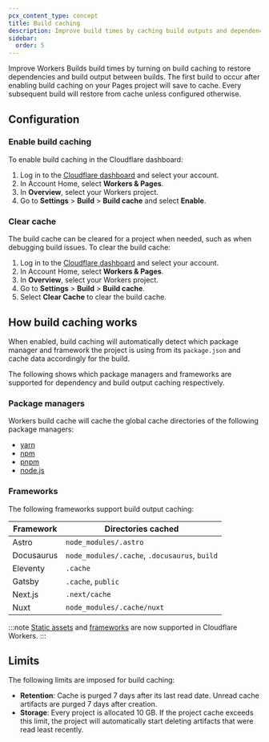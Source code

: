 ```yaml
---
pcx_content_type: concept
title: Build caching
description: Improve build times by caching build outputs and dependencies
sidebar:
  order: 5
---
```


Improve Workers Builds build times by turning on build caching to restore dependencies and build output between builds. The first build to occur after enabling build caching on your Pages project will save to cache. Every subsequent build will restore from cache unless configured otherwise.

## Configuration

### Enable build caching

To enable build caching in the Cloudflare dashboard:

1. Log in to the [Cloudflare dashboard](https://dash.cloudflare.com) and select your account.
2. In Account Home, select **Workers & Pages**.
3. In **Overview**, select your Workers project.
4. Go to **Settings** > **Build** > **Build cache** and select **Enable**.

### Clear cache

The build cache can be cleared for a project when needed, such as when debugging build issues. To clear the build cache:

1. Log in to the [Cloudflare dashboard](https://dash.cloudflare.com) and select your account.
2. In Account Home, select **Workers & Pages**.
3. In **Overview**, select your Workers project.
4. Go to **Settings** > **Build** > **Build cache**.
5. Select **Clear Cache** to clear the build cache.

## How build caching works

When enabled, build caching will automatically detect which package manager and framework the project is using from its `package.json` and cache data accordingly for the build.

The following shows which package managers and frameworks are supported for dependency and build output caching respectively.

### Package managers

Workers build cache will cache the global cache directories of the following package managers:

- [yarn](https://yarnpkg.com/)
- [npm](https://www.npmjs.com/)
- [pnpm](https://pnpm.io/)
- [node.js](https://nodejs.org/)

### Frameworks

The following frameworks support build output caching:

| Framework  | Directories cached                            |
| ---------- | --------------------------------------------- |
| Astro      | `node_modules/.astro`                         |
| Docusaurus | `node_modules/.cache`, `.docusaurus`, `build` |
| Eleventy   | `.cache`                                      |
| Gatsby     | `.cache`, `public`                            |
| Next.js    | `.next/cache`                                 |
| Nuxt       | `node_modules/.cache/nuxt`                    |

:::note
[Static assets](/workers/static-assets/) and [frameworks](/workers/frameworks/) are now supported in Cloudflare Workers.
:::

## Limits

The following limits are imposed for build caching:

- **Retention**: Cache is purged 7 days after its last read date. Unread cache artifacts are purged 7 days after creation.
- **Storage**: Every project is allocated 10 GB. If the project cache exceeds this limit, the project will automatically start deleting artifacts that were read least recently.
